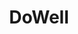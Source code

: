 ---
title: DoWell
role: ML Developer, Tech Leader
period: "2025"
description:
  An intelligent conversational system that uses Retrieval-Augmented Generation (RAG) to simulate expert consultations across various professional domains
responsibilities:
  - Designed and implemented RAG architecture for domain-specific responses
  - Deployed and connected generative models
  - Engineered backend using FastAPI
stack:
  - PyTorch
  - HuggingFace
  - BeautifulSoup
  - Docker
  - FastAPI
concepts:
  - RAG
  - LLM
  - Indexing
featured: true
demos:
  - href: "https://dowell.dsomni.ru"
    label: Platform
order: 20
---